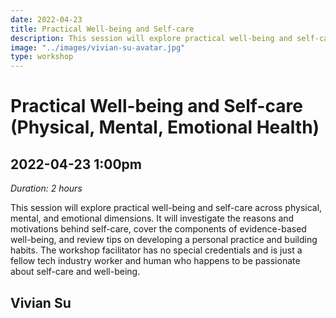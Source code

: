 ```yaml
---
date: 2022-04-23
title: Practical Well-being and Self-care
description: This session will explore practical well-being and self-care across physical, mental, and emotional dimensions. It will investigate the reasons and motivations behind self-care, cover the components of evidence-based well-being, and review tips on developing a personal practice and building habits. The workshop facilitator has no special credentials and is just a fellow tech industry worker and human who happens to be passionate about self-care and well-being.
image: "../images/vivian-su-avatar.jpg"
type: workshop
---
```


# Practical Well-being and Self-care (Physical, Mental, Emotional Health)

## 2022-04-23 1:00pm

_Duration: 2 hours_

<!--
- [Add to Google Calendar]()
- [Add to Microsoft Calendar]()
-->

This session will explore practical well-being and self-care across physical, mental, and emotional dimensions. It will investigate the reasons and motivations behind self-care, cover the components of evidence-based well-being, and review tips on developing a personal practice and building habits. The workshop facilitator has no special credentials and is just a fellow tech industry worker and human who happens to be passionate about self-care and well-being.

## Vivian Su
